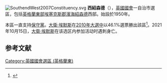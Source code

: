 {{noteTA|G1=PoliticiansUK|G2=UK Places}}
[[File:SouthendWest2007Constituency.svg|right]]
'''西紹森德'''（{{lang-en|Southend West}}），[[英國|英國]][[英國國會|國會]]一自治市選區，包括[[英格蘭|英格蘭]][[英格蘭東|東部]][[埃塞克斯郡|埃塞克斯郡]][[濱海紹森德|濱海紹森德]]西部。始設於1950年。

本區一直支持[[保守黨_(英國)|保守黨]]。[[大衛·埃默斯|大衛·埃默斯]]在[[2010年英國大選|2010年大選中]]以46.1%選票勝出該區<ref name="">{{cite news
|publisher=[[英國廣播公司|英國廣播公司]]
|date=2010年5月7日
|title=Election 2010/Constituency/Southend West
|url=http://news.bbc.co.uk/1/shared/election2010/results/constituency/e32.stm
|accessdate=2010年6月18日
|archive-date=2017年9月4日
|archive-url=https://web.archive.org/web/20170904070703/http://news.bbc.co.uk/1/shared/election2010/results/constituency/e32.stm
|dead-url=no
}}</ref>。2021年10月15日，[[大衛·埃默斯|大衛·埃默斯]]在该选区内参加活动时遇刺身亡。

==参考文献==
<div class="references-small">
<references></references>
</div>
{{DEFAULTSORT:Southend West (UK Parliament constituency)}}
[[Category:英國國會選區_(英格蘭東)|Category:英國國會選區 (英格蘭東)]]